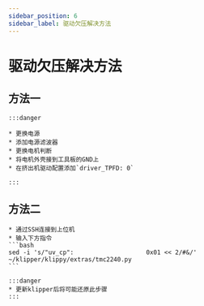 ```yaml
---
sidebar_position: 6
sidebar_label: 驱动欠压解决方法
---
```



# 驱动欠压解决方法

## 方法一

    :::danger

    * 更换电源
    * 添加电源滤波器
    * 更换电机判断
    * 将电机外壳接到工具板的GND上
    * 在挤出机驱动配置添加`driver_TPFD: 0`

    :::

## 方法二
    * 通过SSH连接到上位机
    * 输入下方指令
    ```bash
    sed -i 's/"uv_cp":                    0x01 << 2/#&/' ~/klipper/klippy/extras/tmc2240.py
    ```

    :::danger
    * 更新klipper后将可能还原此步骤
    :::